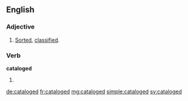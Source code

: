 ==English==

===Adjective===
{{en-adj|-}}

# [[sorted|Sorted]], [[classified]].

===Verb===
'''cataloged'''

# {{en-past of|catalog}}

[[de:cataloged]]
[[fr:cataloged]]
[[mg:cataloged]]
[[simple:cataloged]]
[[sv:cataloged]]